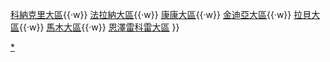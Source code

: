 {{Navbox
|name  = 畿內亞行政區劃
|title = [[几内亚]][[几内亚行政区划|行政區劃]]
|image = {{flagicon|Guinea|size=90px|几内亚国旗}}
|state={{{state<includeonly>|collapsed</includeonly>}}}
|above=首都：[[科納克里]]
|list1 = {{nowrap begin}} [[博凱大區]]{{·w}} [[科納克里大區]]{{·w}} [[法拉納大區]]{{·w}} [[康康大區]]{{·w}} [[金迪亞大區]]{{·w}} [[拉貝大區]]{{·w}} [[馬木大區]]{{·w}} [[恩澤雷科雷大區]] {{nowrap end}}
}}<noinclude>

[[Category:几内亚行政区划‎|*]]

</noinclude>
